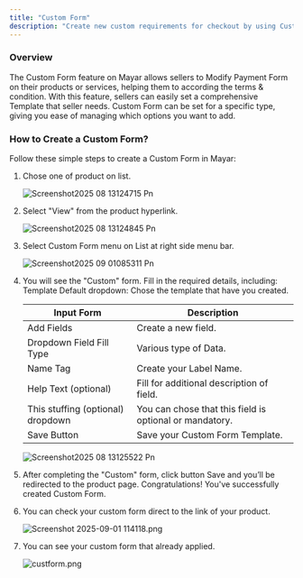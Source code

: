 ```yaml
---
title: "Custom Form"
description: "Create new custom requirements for checkout by using Custom Form feature on mayar to Modify Payment Form according to the requirements."
---
```


### Overview

The Custom Form feature on Mayar allows sellers to Modify Payment Form on their products or services, helping them to according the terms & condition. With this feature, sellers can easily set a comprehensive Template that seller needs. Custom Form can be set for a specific type, giving you ease of managing which options you want to add.

### How to Create a Custom Form?

Follow these simple steps to create a Custom Form in Mayar:

1. Chose one of product on list.

   ![Screenshot2025 08 13124715 Pn](/images/Screenshot2025-08-13124715.png)
2. Select "View" from the product hyperlink.

   ![Screenshot2025 08 13124845 Pn](/images/Screenshot2025-08-13124845.png)
3. Select Custom Form menu on List at right side menu bar.

   ![Screenshot2025 09 01085311 Pn](/images/Screenshot2025-09-01085311.png)
4. You will see the "Custom" form. Fill in the required details, including: Template Default dropdown: Chose the template that have you created.

   | Input Form                        | Description                                             |
   | --------------------------------- | ------------------------------------------------------- |
   | Add Fields                        | Create a new field.                                     |
   | Dropdown Field Fill Type          | Various type of Data.                                   |
   | Name Tag                          | Create your Label Name.                                 |
   | Help Text (optional)              | Fill for additional description of field.               |
   | This stuffing (optional) dropdown | You can chose that this field is optional or mandatory. |
   | Save Button                       | Save your Custom Form Template.                         |

   ![Screenshot2025 08 13125522 Pn](/images/Screenshot2025-08-13125522.png)
5. After completing the "Custom" form, click button Save and you’ll be redirected to the product page. Congratulations\! You've successfully created Custom Form.
6. You can check your custom form direct to the link of your product.

   ![Screenshot 2025-09-01 114118.png](/images/Screenshot2025-09-01114118.png)
7. You can see your custom form that already applied.

   ![custform.png](/images/custform.png)